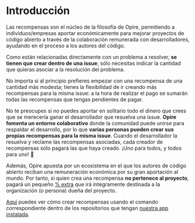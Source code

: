 # Introducción

Las recompensas son el núcleo de la filosofía de Opire, permitiendo a individuos/empresas aportar económicamente para mejorar proyectos de código abierto a través de la colaboración remunerada con desarrolladores, ayudando en el proceso a los autores del código.

Como están relacionadas directamente con un problema a resolver, **se tienen que crear dentro de una issue**; sólo necesitas indicar la cantidad que quieras asociar a la resolución del problema.

No importa si al principio prefieres empezar con una recompensa de una cantidad más modesta; tienes la flexibilidad de ir creando más recompensas para la misma issue: a la hora de realizar el pago se sumarán todas las recompensas que tengas pendientes de pagar.

No te preocupes si no puedes aportar en solitario todo el dinero que crees que se merecería ganar el desarrollador que resuelva una issue. **Opire fomenta un entorno colaborativo** donde la comunidad puede unirse para respaldar el desarrollo, por lo que **varias personas pueden crear sus propias recompensas para la misma issue**. Cuando el desarrollador la resuelva y reclame las recompensas asociadas, cada creador de recompensas sólo pagará las que haya creado. ¡Uno para todos, y todos para uno! 🤝

Además, Opire apuesta por un ecosistema en el que los autores de código abierto reciban una remuneración económica por su gran aportación al mundo. Por tanto, si quien crea una recompensa **no pertenece al proyecto**, pagará un pequeño [% extra](/es/rewards/pricing#porcentaje-para-el-autor-del-código) que irá íntegramente destinada a la organización (o persona) dueña del proyecto.

[Aquí](/es/overview/commands#crear-recompensa) puedes ver cómo crear recompensas usando el comando correspondiente dentro de los repositorios que tengan [nuestra app instalada](/es/overview/install-app).
